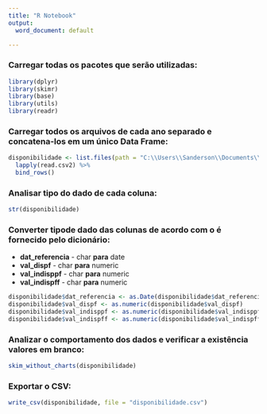 ---
title: "R Notebook"
output:
  word_document: default

---

### Carregar todas os pacotes que serão utilizadas:

```{r message=FALSE, warning=FALSE}
library(dplyr)
library(skimr)
library(base)
library(utils)
library(readr)
```

### Carregar todos os arquivos de cada ano separado e concatena-los em um único Data Frame:

```{r  warning=FALSE}
disponibilidade <- list.files(path = "C:\\Users\\Sanderson\\Documents\\RStudio\\Projeto\\disponibilidade",pattern = "*.csv", full.names = TRUE ) %>% 
  lapply(read.csv2) %>% 
  bind_rows()
```

### Analisar tipo do dado de cada coluna:

```{r warning=FALSE}
str(disponibilidade)
```

### Converter tipode dado das colunas de acordo com o é fornecido pelo dicionário:

* **dat_referencia** - char **para** date
* **val_dispf**      - char **para** numeric
* **val_indisppf**   - char **para** numeric
* **val_indispff**   - char **para** numeric

```{r warning=FALSE, echo=TRUE}
disponibilidade$dat_referencia <- as.Date(disponibilidade$dat_referencia)
disponibilidade$val_dispf <- as.numeric(disponibilidade$val_dispf)
disponibilidade$val_indisppf <- as.numeric(disponibilidade$val_indisppf)
disponibilidade$val_indispff <- as.numeric(disponibilidade$val_indispff)
```

### Analizar o comportamento dos dados e verificar a existência valores em branco:


```{r }
skim_without_charts(disponibilidade)
```

### Exportar o CSV:

```{r}
write_csv(disponibilidade, file = "disponibilidade.csv")

```

